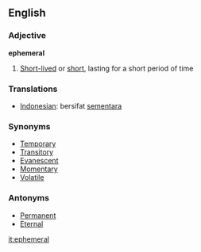 ==English==
=== Adjective ===

'''ephemeral'''

# [[Short-lived]] or [[short]], lasting for a short period of time

=== Translations ===
*[[Indonesian]]: bersifat [[sementara]]

=== Synonyms ===
*[[Temporary]]
*[[Transitory]]
*[[Evanescent]]
*[[Momentary]]
*[[Volatile]]

=== Antonyms ===
*[[Permanent]]
*[[Eternal]]

[[it:ephemeral]]